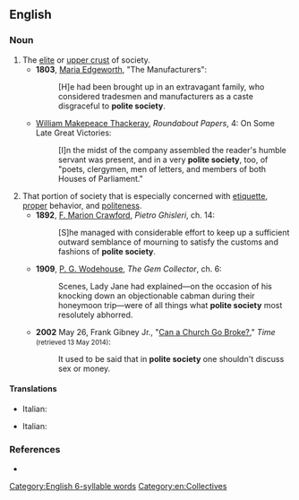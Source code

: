 ==English==

===Noun===
{{en-noun|-}}

# The [[elite]] or [[upper crust]] of society.
#* '''1803''', [[w:Maria Edgeworth|Maria Edgeworth]], "The Manufacturers":
#*: [H]e had been brought up in an extravagant family, who considered tradesmen and manufacturers as a caste disgraceful to '''polite society'''.
#* {{circa|1860}} [[w:William Makepeace Thackeray|William Makepeace Thackeray]], ''Roundabout Papers'', 4: On Some Late Great Victories:
#*: [I]n the midst of the company assembled the reader's humble servant was present, and in a very '''polite society''', too, of "poets, clergymen, men of letters, and members of both Houses of Parliament."
# That portion of society that is especially concerned with [[etiquette]], [[proper]] behavior, and [[politeness]].
#* '''1892''', [[w:F. Marion Crawford|F. Marion Crawford]], ''Pietro Ghisleri'', ch. 14:
#*: [S]he managed with considerable effort to keep up a sufficient outward semblance of mourning to satisfy the customs and fashions of '''polite society'''.
#* '''1909''', [[w:P. G. Wodehouse|P. G. Wodehouse]], ''The Gem Collector'', ch. 6:
#*: Scenes, Lady Jane had explained—on the occasion of his knocking down an objectionable cabman during their honeymoon trip—were of all things what '''polite society''' most resolutely abhorred.
#* '''2002''' May 26, Frank Gibney Jr., "[http://content.time.com/time/magazine/article/0,9171,250016,00.html Can a Church Go Broke?]," ''Time'' <small>(retrieved 13 May 2014)</small>:
#*: It used to be said that in '''polite society''' one shouldn't discuss sex or money.

====Translations====
{{trans-top|elite or upper crust of society}}
* Italian: {{t|it|bel mondo|m}}
{{trans-mid}}
{{trans-bottom}}
{{trans-top|portion of society concerned with etiquette and proper behavior}}
* Italian: {{t|it|bel mondo|m}}
{{trans-mid}}
{{trans-bottom}}

===References===
* {{R:OneLook}}

[[Category:English 6-syllable words]]
[[Category:en:Collectives]]